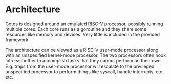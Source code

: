 # Architecture

Gotos is designed around an emulated RISC-V processor, possibly running multiple cores.
Each core runs as a goroutine and they share some resources like memory and devices.
Very little is included in the provided framework.

The architecture can be viewed as a RISC-V user-mode processor along with an unspecified kernel-mode processor.
The two processors often hook into eachother to accomplish tasks that they cannot perform on their own.
E.g. traps from the user-mode processor will escalate to the privileged unspecified processor to perform things like syscall, handle interrupts, etc. etc..
